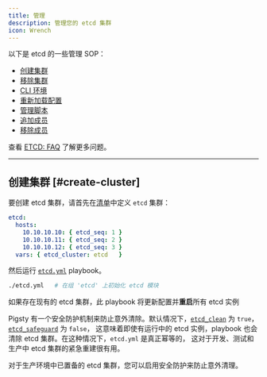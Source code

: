 ```yaml
---
title: 管理
description: 管理您的 etcd 集群
icon: Wrench
---
```



以下是 etcd 的一些管理 SOP：

- [创建集群](#create-cluster)
- [移除集群](#remove-cluster)
- [CLI 环境](#cli-environment)
- [重新加载配置](#reload-config)
- [管理脚本](#management-scripts)
- [追加成员](#append-member)
- [移除成员](#remove-member)

查看 [ETCD: FAQ](/zh/etcd/faq) 了解更多问题。


------

## 创建集群 [#create-cluster]

要创建 etcd 集群，请首先在[清单](/zh/config/inventory)中定义 `etcd` 集群：

```yaml
etcd:
  hosts:
    10.10.10.10: { etcd_seq: 1 }
    10.10.10.11: { etcd_seq: 2 }
    10.10.10.12: { etcd_seq: 3 }
  vars: { etcd_cluster: etcd   }
```

然后运行 [`etcd.yml`](/zh/etcd/playbook/#etcdyml) playbook。

```bash
./etcd.yml   # 在组 'etcd' 上初始化 etcd 模块
```

如果存在现有的 etcd 集群，此 playbook 将更新配置并**重启**所有 etcd 实例



Pigsty 有一个安全防护机制来防止意外清除。默认情况下，[`etcd_clean`](/zh/etcd/param#etcd_clean) 为 `true`，[`etcd_safeguard`](/zh/etcd/param#etcd_safeguard) 为 `false`，
这意味着即使有运行中的 etcd 实例，playbook 也会清除 etcd 集群。在这种情况下，`etcd.yml` 是真正幂等的，
这对于开发、测试和生产中 etcd 集群的紧急重建很有用。

对于生产环境中已置备的 etcd 集群，您可以启用安全防护来防止意外清理。